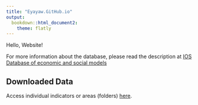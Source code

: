 ```yaml
---
title: "Eyayaw.GitHub.io"
output: 
  bookdown::html_document2:
    theme: flatly
---
```


Hello, Website!

For more information about the database, please read the description at [IOS Database of economic and social models](https://www.ios-regensburg.de/en/information-infrastructure/eservices/ios-database-of-economic-and-social-models.html)

## Downloaded Data {-}

Access individual indicators or areas (folders) [here](https://github.com/Eyayaw/ios_socioeconomic_model).


